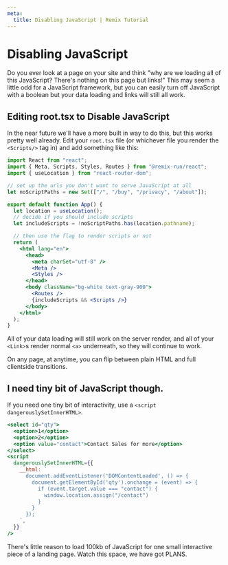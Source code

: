 ```yaml
---
meta:
  title: Disabling JavaScript | Remix Tutorial
---
```



# Disabling JavaScript

Do you ever look at a page on your site and think "why are we loading all of this JavaScript? There's nothing on this page but links!" This may seem a little odd for a JavaScript framework, but you can easily turn off JavaScript with a boolean but your data loading and links will still all work.

## Editing root.tsx to Disable JavaScript

In the near future we'll have a more built in way to do this, but this works pretty well already. Edit your `root.tsx` file (or whichever file you render the `<Scripts/>` tag in) and add something like this:

```jsx
import React from "react";
import { Meta, Scripts, Styles, Routes } from "@remix-run/react";
import { useLocation } from "react-router-dom";

// set up the urls you don't want to serve JavaScript at all
let noScriptPaths = new Set(["/", "/buy", "/privacy", "/about"]);

export default function App() {
  let location = useLocation();
  // decide if you should include scripts
  let includeScripts = !noScriptPaths.has(location.pathname);

  // then use the flag to render scripts or not
  return (
    <html lang="en">
      <head>
        <meta charSet="utf-8" />
        <Meta />
        <Styles />
      </head>
      <body className="bg-white text-gray-900">
        <Routes />
        {includeScripts && <Scripts />}
      </body>
    </html>
  );
}
```

All of your data loading will still work on the server render, and all of your `<Link>`s render normal `<a>` underneath, so they will continue to work.

On any page, at anytime, you can flip between plain HTML and full clientside transitions.

## I need tiny bit of JavaScript though.

If you need one tiny bit of interactivity, use a `<script dangerouslySetInnerHTML>`.

```jsx
<select id="qty">
  <option>1</option>
  <option>2</option>
  <option value="contact">Contact Sales for more</option>
</select>
<script
  dangerouslySetInnerHTML={{
    __html: `
      document.addEventListener('DOMContentLoaded', () => {
        document.getElementById('qty').onchange = (event) => {
          if (event.target.value === "contact") {
            window.location.assign("/contact")
          }
        }
      });
    `,
  }}
/>
```

There's little reason to load 100kb of JavaScript for one small interactive piece of a landing page. Watch this space, we have got PLANS.
